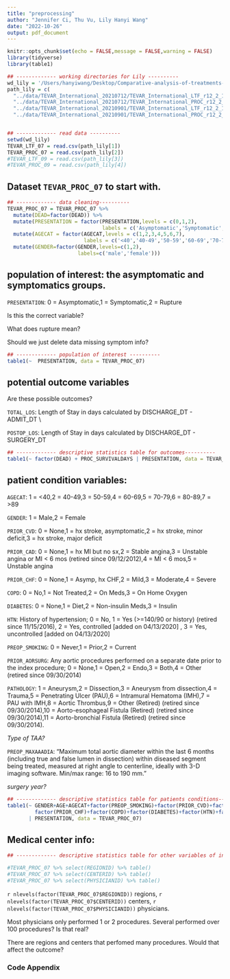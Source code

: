 ```yaml
---
title: "preprocessing"
author: "Jennifer Ci, Thu Vu, Lily Hanyi Wang"
date: "2022-10-26"
output: pdf_document
---
```


```r
knitr::opts_chunk$set(echo = FALSE,message = FALSE,warning = FALSE)
library(tidyverse)
library(table1)

```


```r
## ------------- working directories for Lily ----------
wd_lily = '/Users/hanyiwang/Desktop/Comparative-analysis-of-treatments-of-CAA'
path_lily = c(
  "../data/TEVAR_International_20210712/TEVAR_International_LTF_r12_2_14_20210701.csv",
  "../data/TEVAR_International_20210712/TEVAR_International_PROC_r12_2_14_20210701.csv",
  "../data/TEVAR_International_20210901/TEVAR_International_LTF_r12_2_14_20210901.csv",
  "../data/TEVAR_International_20210901/TEVAR_International_PROC_r12_2_14_20210901.csv")


## ------------- read data ----------
setwd(wd_lily)
TEVAR_LTF_07 = read.csv(path_lily[1])
TEVAR_PROC_07 = read.csv(path_lily[2])
#TEVAR_LTF_09 = read.csv(path_lily[3])
#TEVAR_PROC_09 = read.csv(path_lily[4])
```

## Dataset `TEVAR_PROC_07` to start with.

```r
## ------------- data cleaning----------
TEVAR_PROC_07 = TEVAR_PROC_07 %>% 
  mutate(DEAD=factor(DEAD)) %>%
  mutate(PRESENTATION = factor(PRESENTATION,levels = c(0,1,2),
                               labels = c('Asymptomatic','Symptomatic','Rupture'))) %>%
  mutate(AGECAT = factor(AGECAT,levels = c(1,2,3,4,5,6,7),
                         labels = c('<40','40-49','50-59','60-69','70-79','80-89','>89'))) %>%
  mutate(GENDER=factor(GENDER,levels=c(1,2),
                       labels=c('male','female')))

```


## population of interest: the asymptomatic and symptomatics groups. 

`PRESENTATION`: 0 = Asymptomatic,1 = Symptomatic,2 = Rupture

Is this the correct variable? 

What does rupture mean? 

Should we just delete data missing symptom info?

```r
## ------------- population of interest ----------
table1(~  PRESENTATION, data = TEVAR_PROC_07)
```

## potential outcome variables

Are these possible outcomes?

`TOTAL_LOS`: Length of Stay in days calculated by DISCHARGE_DT - ADMIT_DT \\

`POSTOP_LOS`: Length of Stay in days calculated by DISCHARGE_DT - SURGERY_DT

```r
## ------------- descriptive statistics table for outcomes----------
table1(~ factor(DEAD) + PROC_SURVIVALDAYS | PRESENTATION, data = TEVAR_PROC_07)
```

## patient condition variables:

`AGECAT`: 1 = <40,2 = 40-49,3 = 50-59,4 = 60-69,5 = 70-79,6 = 80-89,7 = >89

`GENDER`: 1 = Male,2 = Female

`PRIOR_CVD`: 0 = None,1 = hx stroke, asymptomatic,2 = hx stroke, minor deficit,3 = hx stroke, major deficit

`PRIOR_CAD`: 0 = None,1 = hx MI but no sx,2 = Stable angina,3 = Unstable angina or MI < 6 mos (retired since 09/12/2012),4 = MI < 6 mos,5 = Unstable angina

`PRIOR_CHF`: 0 = None,1 = Asymp, hx CHF,2 = Mild,3 = Moderate,4 = Severe

`COPD`: 0 = No,1 = Not Treated,2 = On Meds,3 = On Home Oxygen

`DIABETES`: 0 = None,1 = Diet,2 = Non-insulin Meds,3 = Insulin

`HTN`: History of hypertension; 0 = No, 1 = Yes (>=140/90 or history) (retired since 11/15/2016), 2 = Yes, controlled  [added on 04/13/2020] , 3 = Yes, uncontrolled  [added on 04/13/2020]

`PREOP_SMOKING`: 0 = Never,1 = Prior,2 = Current

`PRIOR_AORSURG`: Any aortic procedures performed on a separate date prior to the index procedure; 0 = None,1 = Open,2 = Endo,3 = Both,4 = Other (retired since 09/30/2014)


`PATHOLOGY`: 1 = Aneurysm,2 = Dissection,3 = Aneurysm from dissection,4 = Trauma,5 = Penetrating Ulcer (PAU),6 = Intramural Hematoma (IMH),7 = PAU with IMH,8 = Aortic Thrombus,9 = Other (Retired) (retired since 09/30/2014),10 = Aorto-esophageal Fistula (Retired) (retired since 09/30/2014),11 = Aorto-bronchial Fistula (Retired) (retired since 09/30/2014).

*Type of TAA?*

`PREOP_MAXAAADIA`: "Maximum total aortic diameter within the last 6 months (including true and false lumen in dissection) within diseased segment being treated, measured at right angle to centerline, ideally with 3-D imaging software. Min/max range: 16 to 190 mm."

*surgery year?*

```r
## ------------- descriptive statistics table for patients conditions----------
table1(~ GENDER+AGE+AGECAT+factor(PREOP_SMOKING)+factor(PRIOR_CVD)+factor(PRIOR_CAD)+
         factor(PRIOR_CHF)+factor(COPD)+factor(DIABETES)+factor(HTN)+factor(PRIOR_AORSURG)
       | PRESENTATION, data = TEVAR_PROC_07)

```


## Medical center info:

```r
## ------------- descriptive statistics table for other variables of interest----------

#TEVAR_PROC_07 %>% select(REGIONID) %>% table() 
#TEVAR_PROC_07 %>% select(CENTERID) %>% table() 
#TEVAR_PROC_07 %>% select(PHYSICIANID) %>% table() 
```

`r nlevels(factor(TEVAR_PROC_07$REGIONID))` regions, `r nlevels(factor(TEVAR_PROC_07$CENTERID))` centers, `r nlevels(factor(TEVAR_PROC_07$PHYSICIANID))` physicians. 

Most physicians only performed 1 or 2 procedures. Several performed over 100 procedures? Is that real? 

There are regions and centers that perfomed many procedures. Would that affect the outcome?

\newpage
### Code Appendix

```r
```


